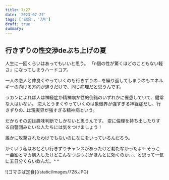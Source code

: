 ```yaml
---
title: 7/27
date: '2023-07-27'
tags: ['日記', '7月']
draft: true
summary:
---
```

## 行きずりの性交渉deぶち上げの夏
人生に一回くらいはあってもいいと思う。
「n個の性が驚くほどのこともない軽さ」になってしまうハードコア。

一人の恋人と仲良くやっていくのも行きずりの…を繰り返してしまうのもエネルギーの向ける方向が違うだけで、同じ病理だと思うんです。

ラカンによれば人は神経症か精神病か性的倒錯のいずれかに罹患していて、健常な人はいない。
恋人とうまくやっていくのは象徴界が強すぎる神経症だし、行きずりの…は現実界が強すぎる精神病という。

だからその辺は趣味判断でしかないと思うんです。
変に倫理を持ち出したりする自警団みたいな人たちには気をつけましょう！

誰かに攻撃されたわけでもないのになにをいっているんだろう。

かくいう私はおととい行きずりチャンスがあったけど勃たなかったよ✨
そっこー亜鉛とマカ購入したけどこんなつぶつぶがほんとに効くのか、、、と思って一気に五日分くらい飲んだ。^ ^

<div className = ' aspect-auto'> 
![ゴマさば定食](/static/images/728.JPG)
</div>